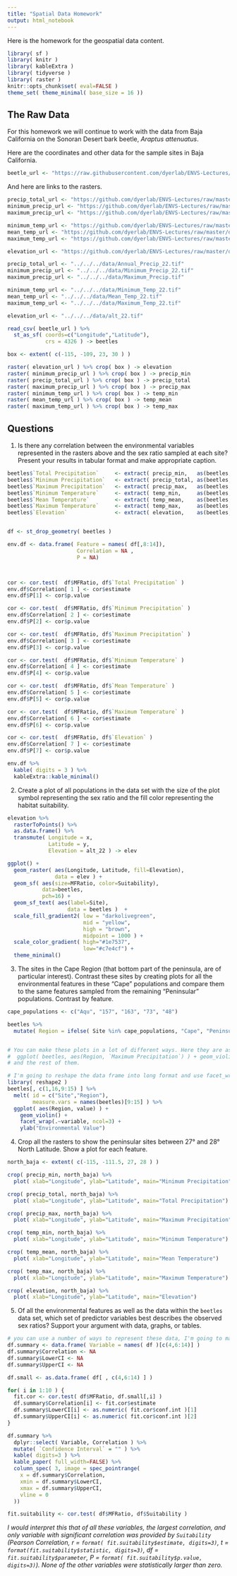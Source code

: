 ```yaml
---
title: "Spatial Data Homework"
output: html_notebook
---
```


Here is the homework for the geospatial data content.


```r
library( sf )
library( knitr )
library( kableExtra )
library( tidyverse )
library( raster )
knitr::opts_chunk$set( eval=FALSE )
theme_set( theme_minimal( base_size = 16 ))
```



## The Raw Data

For this homework we will continue to work with the data from Baja California on the Sonoran Desert bark beetle, *Araptus attenuatus*.  

Here are the coordinates and other data for the sample sites in Baja California.

```r
beetle_url <- "https://raw.githubusercontent.com/dyerlab/ENVS-Lectures/master/data/Araptus_Disperal_Bias.csv"
```

And here are links to the rasters.

```r
precip_total_url <- "https://github.com/dyerlab/ENVS-Lectures/raw/master/data/Annual_Precip_22.tif"
minimum_precip_url <- "https://github.com/dyerlab/ENVS-Lectures/raw/master/data/Minimum_Precip_22.tif"
maximum_precip_url <- "https://github.com/dyerlab/ENVS-Lectures/raw/master/data/Maximum_Precip.tif"

minimum_temp_url <- "https://github.com/dyerlab/ENVS-Lectures/raw/master/data/Minimum_Temp_22.tif"
mean_temp_url <- "https://github.com/dyerlab/ENVS-Lectures/raw/master/data/Mean_Temp_22.tif"
maximum_temp_url <- "https://github.com/dyerlab/ENVS-Lectures/raw/master/data/Maximum_Temp_22.tif"

elevation_url <- "https://github.com/dyerlab/ENVS-Lectures/raw/master/data/alt_22.tif"
```


```r
precip_total_url <- "../../../data/Annual_Precip_22.tif"
minimum_precip_url <- "../../../data/Minimum_Precip_22.tif"
maximum_precip_url <- "../../../data/Maximum_Precip.tif"

minimum_temp_url <- "../../../data/Minimum_Temp_22.tif"
mean_temp_url <- "../../../data/Mean_Temp_22.tif"
maximum_temp_url <- "../../../data/Maximum_Temp_22.tif"

elevation_url <- "../../../data/alt_22.tif"
```




```r
read_csv( beetle_url ) %>%
  st_as_sf( coords=c("Longitude","Latitude"),
            crs = 4326 ) -> beetles 

box <- extent( c(-115, -109, 23, 30 ) )

raster( elevation_url ) %>% crop( box ) -> elevation
raster( minimum_precip_url ) %>% crop( box ) -> precip_min
raster( precip_total_url ) %>% crop( box ) -> precip_total
raster( maximum_precip_url ) %>% crop( box ) -> precip_max
raster( minimum_temp_url ) %>% crop( box ) -> temp_min
raster( mean_temp_url ) %>% crop( box ) -> temp_mean
raster( maximum_temp_url ) %>% crop( box ) -> temp_max

```






## Questions

1. Is there any correlation between the environmental variables represented in the rasters above and the sex ratio sampled at each site?  Present your results in tabular format and make appropriate caption.


```r
beetles$`Total Precipitation`     <- extract( precip_min,   as(beetles, "Spatial"))
beetles$`Minimum Precipitation`   <- extract( precip_total, as(beetles, "Spatial"))
beetles$`Maximum Precipitation`   <- extract( precip_max,   as(beetles, "Spatial"))
beetles$`Minimum Temperature`     <- extract( temp_min,     as(beetles, "Spatial"))
beetles$`Mean Temperature`        <- extract( temp_mean,    as(beetles, "Spatial"))
beetles$`Maximum Temperature`     <- extract( temp_max,     as(beetles, "Spatial"))
beetles$`Elevation`               <- extract( elevation,    as(beetles, "Spatial"))


df <- st_drop_geometry( beetles )

env.df <- data.frame( Feature = names( df[,8:14]),
                      Correlation = NA ,
                      P = NA)



cor <- cor.test(  df$MFRatio, df$`Total Precipitation` )
env.df$Correlation[ 1 ] <- cor$estimate
env.df$P[1] <- cor$p.value

cor <- cor.test(  df$MFRatio, df$`Minimum Precipitation` )
env.df$Correlation[ 2 ] <- cor$estimate
env.df$P[2] <- cor$p.value

cor <- cor.test(  df$MFRatio, df$`Maximum Precipitation` )
env.df$Correlation[ 3 ] <- cor$estimate
env.df$P[3] <- cor$p.value

cor <- cor.test(  df$MFRatio, df$`Minimum Temperature` )
env.df$Correlation[ 4 ] <- cor$estimate
env.df$P[4] <- cor$p.value

cor <- cor.test(  df$MFRatio, df$`Mean Temperature` )
env.df$Correlation[ 5 ] <- cor$estimate
env.df$P[5] <- cor$p.value

cor <- cor.test(  df$MFRatio, df$`Maximum Temperature` )
env.df$Correlation[ 6 ] <- cor$estimate
env.df$P[6] <- cor$p.value

cor <- cor.test(  df$MFRatio, df$`Elevation` )
env.df$Correlation[ 7 ] <- cor$estimate
env.df$P[7] <- cor$p.value

env.df %>%
  kable( digits = 3 ) %>%
  kableExtra::kable_minimal()
```



2. Create a plot of all populations in the data set with the size of the plot symbol representing the sex ratio and the fill color representing the habitat suitability.

```r
elevation %>%
  rasterToPoints() %>%
  as.data.frame() %>% 
  transmute( Longitude = x,
             Latitude = y,
             Elevation = alt_22 ) -> elev 

ggplot() + 
  geom_raster( aes(Longitude, Latitude, fill=Elevation), 
               data = elev ) +   
  geom_sf( aes(size=MFRatio, color=Suitability), 
           data=beetles, 
           pch=16) +
  geom_sf_text( aes(label=Site), 
                   data = beetles )  + 
  scale_fill_gradient2( low = "darkolivegreen",
                        mid = "yellow",
                        high = "brown", 
                        midpoint = 1000 ) + 
  scale_color_gradient( high="#1e7537",
                        low="#c7e4cf") +
  theme_minimal()
```


3. The sites in the Cape Region (that bottom part of the peninsula, are of particular interest).  Contrast these sites by creating plots for all the environmental features in these "Cape" populations and compare them to the same features sampled from the remaining "Peninsular" populations.  Contrast by feature.

```r
cape_populations <- c("Aqu", "157", "163", "73", "48")

beetles %>%
  mutate( Region = ifelse( Site %in% cape_populations, "Cape", "Peninsula") ) -> beetles


# You can make these plots in a lot of different ways. Here they are as a grid of violin plots.
#  ggplot( beetles, aes(Region, `Maximum Precipitation`) ) + geom_violin()
# and the rest of them.

# I'm going to reshape the data frame into long format and use facet_wrap to make all the plots 
library( reshape2 )
beetles[, c(1,16,9:15) ] %>% 
  melt( id = c("Site","Region"), 
        measure.vars = names(beetles)[9:15] ) %>%
  ggplot( aes(Region, value) ) + 
    geom_violin() + 
    facet_wrap(.~variable, ncol=3) + 
    ylab("Environmental Value")
```

4. Crop all the rasters to show the peninsular sites between 27° and 28° North Latitude.  Show a plot for each feature.

```r
north_baja <- extent( c(-115, -111.5, 27, 28 ) )

crop( precip_min, north_baja) %>% 
  plot( xlab="Longitude", ylab="Latitude", main="Minimum Precipitation") 

crop( precip_total, north_baja) %>% 
  plot( xlab="Longitude", ylab="Latitude", main="Total Precipitation") 

crop( precip_max, north_baja) %>% 
  plot( xlab="Longitude", ylab="Latitude", main="Maximum Precipitation") 

crop( temp_min, north_baja) %>% 
  plot( xlab="Longitude", ylab="Latitude", main="Minimum Temperature") 

crop( temp_mean, north_baja) %>% 
  plot( xlab="Longitude", ylab="Latitude", main="Mean Temperature") 

crop( temp_max, north_baja) %>% 
  plot( xlab="Longitude", ylab="Latitude", main="Maximum Temperature") 

crop( elevation, north_baja) %>% 
  plot( xlab="Longitude", ylab="Latitude", main="Elevation") 

```




5. Of all the environmental features as well as the data within the `beetles` data set, which set of predictor variables best describes the observed sex ratios?  Support your argument with data, graphs, or tables.

```r
# you can use a number of ways to represent these data, I'm going to make a fancy table
df.summary <- data.frame( Variable = names( df )[c(4,6:14)] )
df.summary$Correlation <- NA
df.summary$LowerCI <- NA
df.summary$UpperCI <- NA

df.small <- as.data.frame( df[ , c(4,6:14) ] )

for( i in 1:10 ) {
  fit.cor <- cor.test( df$MFRatio, df.small[,i] )
  df.summary$Correlation[i] <- fit.cor$estimate
  df.summary$LowerCI[i] <- as.numeric( fit.cor$conf.int )[1]
  df.summary$UpperCI[i] <- as.numeric( fit.cor$conf.int )[2]
}

df.summary %>% 
  dplyr::select( Variable, Correlation ) %>%
  mutate( `Confidence Interval` = "" ) %>%
  kable( digits=3 ) %>%
  kable_paper( full_width=FALSE) %>%
  column_spec( 3, image = spec_pointrange(
    x = df.summary$Correlation,
    xmin = df.summary$LowerCI,
    xmax = df.summary$UpperCI,
    vline = 0
  ))

```


```r
fit.suitability <- cor.test( df$MFRatio, df$Suitability )
```



*I would interpret this that of all these variables, the largest correlation, and only variable with significant correlation was provided by `Suitability` (Pearson Correlation, r = `format( fit.suitability$estimate, digits=3)`, t = ` format(fit.suitability$statistic, digits=3)`, df = ` fit.suitability$parameter`, P = ` format( fit.suitability$p.value, digits=3)`). None of the other variables were statistically larger than zero.*


